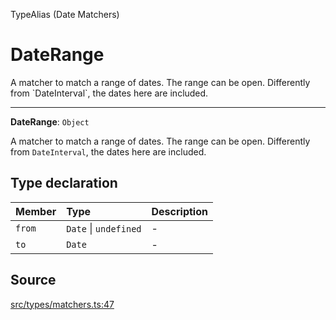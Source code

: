 <SectionTitle>TypeAlias (Date Matchers)</SectionTitle>

# DateRange

<Description>
A matcher to match a range of dates. The range can be open. Differently from
`DateInterval`, the dates here are included.
</Description>

---

<a id="undefined" name="undefined"></a>

<SignatureMemberIdentifier>**DateRange**: `Object`</SignatureMemberIdentifier>

A matcher to match a range of dates. The range can be open. Differently from
`DateInterval`, the dates here are included.

## Type declaration

| Member | Type | Description |
| :------ | :------ | :------ |
| `from` | `Date` \| `undefined` | - |
| `to` | `Date` | - |

## Source

[src/types/matchers.ts:47](https://github.com/gpbl/react-day-picker/blob/next/src/types/matchers.ts#L47)
